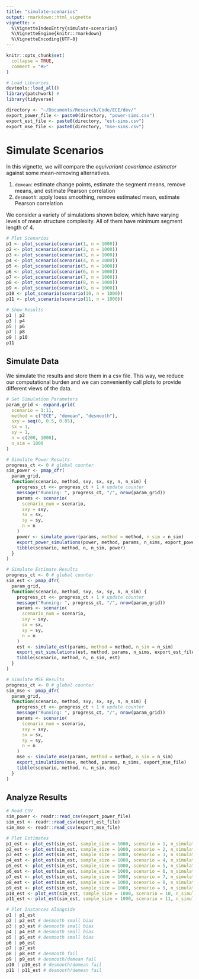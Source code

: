 ```yaml
---
title: "simulate-scenarios"
output: rmarkdown::html_vignette
vignette: >
  %\VignetteIndexEntry{simulate-scenarios}
  %\VignetteEngine{knitr::rmarkdown}
  %\VignetteEncoding{UTF-8}
---
```


```r
knitr::opts_chunk$set(
  collapse = TRUE,
  comment = "#>"
)
```

```r
# Load Libraries
devtools::load_all()
library(patchwork) #
library(tidyverse)

directory <- "~/Documents/Research/Code/ECE/dev/"
export_power_file <- paste0(directory, "power-sims.csv")
export_est_file <- paste0(directory, "est-sims.csv")
export_mse_file <- paste0(directory, "mse-sims.csv")
```

# Simulate Scenarios
In this vignette, we will compare the _equivariant covariance estimator_ against some mean-removing alternatives. 

1. `demean`: estimate change points, estimate the segment means, remove means, and estimate Pearson correlation
2. `desmooth`: apply loess smoothing, remove estimated mean, estimate Pearson correlation

We consider a variety of simulations shown below, which have varying levels of mean structure complexity. All of them have minimum segment length of 4. 

```R
# Plot Scenarios
p1 <- plot_scenario(scenario(1, n = 1000))
p2 <- plot_scenario(scenario(2, n = 1000))
p3 <- plot_scenario(scenario(3, n = 1000))
p4 <- plot_scenario(scenario(4, n = 1000))
p5 <- plot_scenario(scenario(5, n = 1000))
p6 <- plot_scenario(scenario(6, n = 1000))
p7 <- plot_scenario(scenario(7, n = 1000))
p8 <- plot_scenario(scenario(8, n = 1000))
p9 <- plot_scenario(scenario(9, n = 1000))
p10 <- plot_scenario(scenario(10, n = 1000))
p11 <- plot_scenario(scenario(11, n = 1000))

# Show Results
p1 | p2
p3 | p4
p5 | p6
p7 | p8
p9 | p10
p11
```

## Simulate Data

We simulate the results and store them in a csv file. This way, we reduce our computational burden and we can conveniently call plots to provide different views of the data. 

```R
# Set Simulation Parameters
param_grid <- expand.grid(
  scenario = 1:11,
  method = c("ECE", "demean", "desmooth"),
  sxy = seq(0, 0.5, 0.05),
  sx = 1,
  sy = 1,
  n = c(200, 1000),
  n_sim = 1000
)
```

```R
# Simulate Power Results
progress_ct <- 0 # global counter
sim_power <- pmap_dfr(
  param_grid,
  function(scenario, method, sxy, sx, sy, n, n_sim) {
    progress_ct <<- progress_ct + 1 # update counter
    message("Running: ", progress_ct, "/", nrow(param_grid))
    params <- scenario(
      scenario_num = scenario,
      sxy = sxy,
      sx = sx,
      sy = sy,
      n = n
    )
    power <- simulate_power(params, method = method, n_sim = n_sim)
    export_power_simulations(power, method, params, n_sims, export_power_file)
    tibble(scenario, method, n, n_sim, power)
  }
)
```

```R
# Simulate Estimate Results
progress_ct <- 0 # global counter
sim_est <- pmap_dfr(
  param_grid,
  function(scenario, method, sxy, sx, sy, n, n_sim) {
    progress_ct <<- progress_ct + 1 # update counter
    message("Running: ", progress_ct, "/", nrow(param_grid))
    params <- scenario(
      scenario_num = scenario,
      sxy = sxy,
      sx = sx,
      sy = sy,
      n = n
    )
    est <- simulate_est(params, method = method, n_sim = n_sim)
    export_est_simulations(est, method, params, n_sims, export_est_file)
    tibble(scenario, method, n, n_sim, est)
  }
)
```

```R
# Simulate MSE Results
progress_ct <- 0 # global counter
sim_mse <- pmap_dfr(
  param_grid,
  function(scenario, method, sxy, sx, sy, n, n_sim) {
    progress_ct <<- progress_ct + 1 # update counter
    message("Running: ", progress_ct, "/", nrow(param_grid))
    params <- scenario(
      scenario_num = scenario,
      sxy = sxy,
      sx = sx,
      sy = sy,
      n = n
    )
    mse <- simulate_mse(params, method = method, n_sim = n_sim)
    export_simulations(mse, method, params, n_sims, export_mse_file)
    tibble(scenario, method, n, n_sim, mse)
  }
)
```

## Analyze Results

```R
# Read CSV
sim_power <- readr::read_csv(export_power_file)
sim_est <- readr::read_csv(export_est_file)
sim_mse <- readr::read_csv(export_mse_file)
```

```R
# Plot Estimates
p1_est <- plot_est(sim_est, sample_size = 1000, scenario = 1, n_simulations = 1000)
p2_est <- plot_est(sim_est, sample_size = 1000, scenario = 2, n_simulations = 1000)
p3_est <- plot_est(sim_est, sample_size = 1000, scenario = 3, n_simulations = 1000)
p4_est <- plot_est(sim_est, sample_size = 1000, scenario = 4, n_simulations = 1000)
p5_est <- plot_est(sim_est, sample_size = 1000, scenario = 5, n_simulations = 1000)
p6_est <- plot_est(sim_est, sample_size = 1000, scenario = 6, n_simulations = 1000)
p7_est <- plot_est(sim_est, sample_size = 1000, scenario = 7, n_simulations = 1000)
p8_est <- plot_est(sim_est, sample_size = 1000, scenario = 8, n_simulations = 1000) #
p9_est <- plot_est(sim_est, sample_size = 1000, scenario = 9, n_simulations = 1000) #
p10_est <- plot_est(sim_est, sample_size = 1000, scenario = 10, n_simulations = 1000) #
p11_est <- plot_est(sim_est, sample_size = 1000, scenario = 11, n_simulations = 1000) #
```

```R
# Plot Instances Alongside
p1 | p1_est
p2 | p2_est # desmooth small bias
p3 | p3_est # desmooth small bias
p4 | p4_est # desmooth small bias
p5 | p5_est # desmooth small bias
p6 | p6_est
p7 | p7_est
p8 | p8_est # desmooth fail
p9 | p9_est # desmooth/demean fail
p10 | p10_est # desmooth/demean fail
p11 | p11_est # desmooth/demean fail
```
